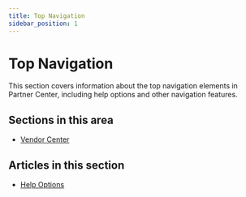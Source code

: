```yaml
---
title: Top Navigation
sidebar_position: 1
---
```


# Top Navigation

This section covers information about the top navigation elements in Partner Center, including help options and other navigation features.

## Sections in this area

- [Vendor Center](./vendor-center/index.mdx)

## Articles in this section

- [Help Options](./help-options.mdx)